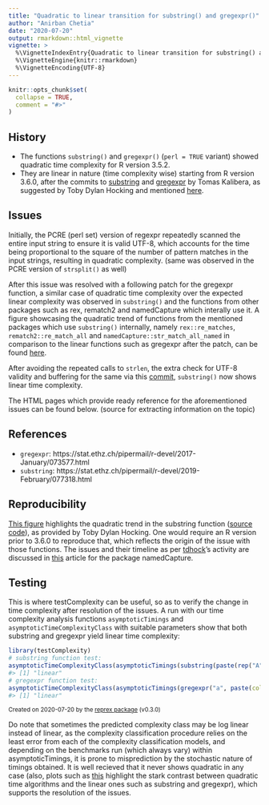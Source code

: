 ```yaml
---
title: "Quadratic to linear transition for substring() and gregexpr()"
author: "Anirban Chetia"
date: "2020-07-20"
output: rmarkdown::html_vignette
vignette: >
  %\VignetteIndexEntry{Quadratic to linear transition for substring() and gregexpr()}
  %\VignetteEngine{knitr::rmarkdown}
  %\VignetteEncoding{UTF-8}
---
```


```r
knitr::opts_chunk$set(
  collapse = TRUE,
  comment = "#>"
)
```

## History
- The functions `substring()` and `gregexpr()` (`perl = TRUE` variant) showed quadratic time complexity for R version 3.5.2.
- They are linear in nature (time complexity wise) starting from R version 3.6.0, after the commits to [substring](https://github.com/wch/r-source/commit/4931902af83938a21f4d3f8fa0fce81ad062f2c1) and [gregexpr](https://github.com/wch/r-source/commit/98d247645ba95270bd14790284500a699caebf52) by Tomas Kalibera, as suggested by Toby Dylan Hocking and mentioned [here](https://github.com/tdhock/namedCapture-article#6-mar-2019).

## Issues
Initially, the PCRE (perl set) version of regexpr repeatedly scanned the entire input string to ensure it is valid UTF-8, which accounts for the time being proportional to the square of the number of pattern matches in the input strings, resulting in quadratic complexity. (same was observed in the PCRE version of `strsplit()` as well)

After this issue was resolved with a following patch for the gregexpr function, a similar case of quadratic time complexity over the expected linear complexity was observed in `substring()` and the functions from other packages such as rex, rematch2 and namedCapture which interally use it. A figure showcasing the quadratic trend of functions from the mentioned packages which use `substring()` internally, namely `rex::re_matches`, `rematch2::re_match_all` and `namedCapture::str_match_all_named` in comparison to the linear functions such as gregexpr after the patch, can be found [here](https://github.com/tdhock/namedCapture-article/blob/master/figure-trackDb-pkgs.png).

After avoiding the repeated calls to `strlen`, the extra check for UTF-8 validity and buffering for the same via this [commit](https://github.com/wch/r-source/commit/4931902af83938a21f4d3f8fa0fce81ad062f2c1), `substring()` now shows linear time complexity. 

The HTML pages which provide ready reference for the aforementioned issues can be found below. (source for extracting information on the topic)

## References
- `gregexpr`: https://stat.ethz.ch/pipermail/r-devel/2017-January/073577.html 
- `substring`: https://stat.ethz.ch/pipermail/r-devel/2019-February/077318.html 

## Reproducibility
[This figure](https://github.com/tdhock/namedCapture-article/blob/master/figure-substring-bug.png) highlights the quadratic trend in the substring function ([source code](https://github.com/tdhock/namedCapture-article/blob/master/figure-substring-bug.R)), as provided by Toby Dylan Hocking.
One would require an R version prior to 3.6.0 to reproduce that, which reflects the origin of the issue with those functions. The issues and their timeline as per [tdhock](https://github.com/tdhock)'s activity are discussed in [this](https://github.com/tdhock/namedCapture-article) article for the package namedCapture.

## Testing
This is where testComplexity can be useful, so as to verify the change in time complexity after resolution of the issues. A run with our time complexity analysis functions `asymptoticTimings` and `asymptoticTimeComplexityClass` with suitable parameters show that both substring and gregexpr yield linear time complexity:
```r
library(testComplexity)
# substring function test:
asymptoticTimeComplexityClass(asymptoticTimings(substring(paste(rep("A", data.sizes), collapse = ""), 1:data.sizes, 1:data.sizes), data.sizes = 10^seq(1, 5, by = 0.5), max.seconds = 1))
#> [1] "linear"
# gregexpr function test:
asymptoticTimeComplexityClass(asymptoticTimings(gregexpr("a", paste(collapse = "", rep("ab", data.sizes)), perl = TRUE), data.sizes = 10^seq(1, 5, by = 0.5), max.seconds = 1))
#> [1] "linear"
```

<sup>Created on 2020-07-20 by the [reprex package](https://reprex.tidyverse.org) (v0.3.0)</sup>

Do note that sometimes the predicted complexity class may be log linear instead of linear, as the complexity classification procedure relies on the least error from each of the complexity classification models, and depending on the benchmarks run (which always vary) within asymptoticTimings, it is prone to misprediction by the stochastic nature of timings obtained. It is well recieved that it never shows quadratic in any case (also, plots such as [this](https://github.com/Anirban166/testComplexity/issues/15#issuecomment-647085864) highlight the stark contrast between quadratic time algorithms and the linear ones such as substring and gregexpr), which supports the resolution of the issues. 


